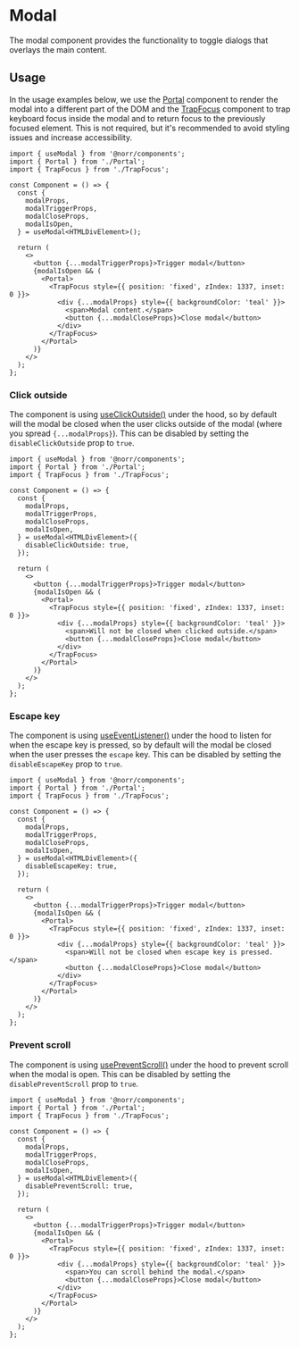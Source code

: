 
# Modal

The modal component provides the functionality to toggle dialogs that overlays
the main content.

## Usage

In the usage examples below, we use the [Portal](/components/portal) component
to render the modal into a different part of the DOM and the [TrapFocus](/components/trap-focus)
component to trap keyboard focus inside the modal and to return focus to the
previously focused element. This is not required, but it's recommended to avoid
styling issues and increase accessibility.

<DemoProvider>
  <DemoModal />
</DemoProvider>

```tsx copy
import { useModal } from '@norr/components';
import { Portal } from './Portal';
import { TrapFocus } from './TrapFocus';

const Component = () => {
  const {
    modalProps,
    modalTriggerProps,
    modalCloseProps,
    modalIsOpen,
  } = useModal<HTMLDivElement>();

  return (
    <>
      <button {...modalTriggerProps}>Trigger modal</button>
      {modalIsOpen && (
        <Portal>
          <TrapFocus style={{ position: 'fixed', zIndex: 1337, inset: 0 }}>
            <div {...modalProps} style={{ backgroundColor: 'teal' }}>
              <span>Modal content.</span>
              <button {...modalCloseProps}>Close modal</button>
            </div>
          </TrapFocus>
        </Portal>
      )}
    </>
  );
};
```

### Click outside

The component is using [useClickOutside()](/hooks/use-click-outside) under the
hood, so by default will the modal be closed when the user clicks outside of
the modal (where you spread `{...modalProps}`). This can be disabled by setting
the `disableClickOutside` prop to `true`.

<DemoProvider>
  <DemoModal disableClickOutside />
</DemoProvider>

```tsx copy {12,22}
import { useModal } from '@norr/components';
import { Portal } from './Portal';
import { TrapFocus } from './TrapFocus';

const Component = () => {
  const {
    modalProps,
    modalTriggerProps,
    modalCloseProps,
    modalIsOpen,
  } = useModal<HTMLDivElement>({
    disableClickOutside: true,
  });

  return (
    <>
      <button {...modalTriggerProps}>Trigger modal</button>
      {modalIsOpen && (
        <Portal>
          <TrapFocus style={{ position: 'fixed', zIndex: 1337, inset: 0 }}>
            <div {...modalProps} style={{ backgroundColor: 'teal' }}>
              <span>Will not be closed when clicked outside.</span>
              <button {...modalCloseProps}>Close modal</button>
            </div>
          </TrapFocus>
        </Portal>
      )}
    </>
  );
};
```

### Escape key

The component is using [useEventListener()](/hooks/use-event-listener) under the
hood to listen for when the escape key is pressed, so by default will the modal
be closed when the user presses the `escape` key. This can be disabled by setting
the `disableEscapeKey` prop to `true`.

<DemoProvider>
  <DemoModal disableEscapeKey />
</DemoProvider>

```tsx copy {12,22}
import { useModal } from '@norr/components';
import { Portal } from './Portal';
import { TrapFocus } from './TrapFocus';

const Component = () => {
  const {
    modalProps,
    modalTriggerProps,
    modalCloseProps,
    modalIsOpen,
  } = useModal<HTMLDivElement>({
    disableEscapeKey: true,
  });

  return (
    <>
      <button {...modalTriggerProps}>Trigger modal</button>
      {modalIsOpen && (
        <Portal>
          <TrapFocus style={{ position: 'fixed', zIndex: 1337, inset: 0 }}>
            <div {...modalProps} style={{ backgroundColor: 'teal' }}>
              <span>Will not be closed when escape key is pressed.</span>
              <button {...modalCloseProps}>Close modal</button>
            </div>
          </TrapFocus>
        </Portal>
      )}
    </>
  );
};
```

### Prevent scroll

The component is using [usePreventScroll()](/hooks/use-prevent-scroll) under the
hood to prevent scroll when the modal is open. This can be disabled by setting
the `disablePreventScroll` prop to `true`.

<DemoProvider>
  <DemoModal disablePreventScroll />
</DemoProvider>

```tsx copy {12,22}
import { useModal } from '@norr/components';
import { Portal } from './Portal';
import { TrapFocus } from './TrapFocus';

const Component = () => {
  const {
    modalProps,
    modalTriggerProps,
    modalCloseProps,
    modalIsOpen,
  } = useModal<HTMLDivElement>({
    disablePreventScroll: true,
  });

  return (
    <>
      <button {...modalTriggerProps}>Trigger modal</button>
      {modalIsOpen && (
        <Portal>
          <TrapFocus style={{ position: 'fixed', zIndex: 1337, inset: 0 }}>
            <div {...modalProps} style={{ backgroundColor: 'teal' }}>
              <span>You can scroll behind the modal.</span>
              <button {...modalCloseProps}>Close modal</button>
            </div>
          </TrapFocus>
        </Portal>
      )}
    </>
  );
};
```

